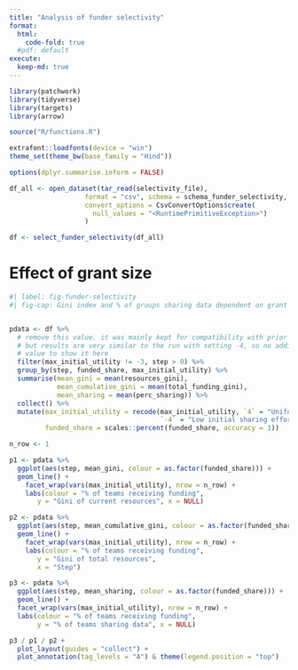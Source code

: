 ```yaml
---
title: "Analysis of funder selectivity"
format: 
  html:
    code-fold: true
  #pdf: default
execute:
  keep-md: true
---
```


```r
library(patchwork)
library(tidyverse)
library(targets)
library(arrow)

source("R/functions.R")

extrafont::loadfonts(device = "win")
theme_set(theme_bw(base_family = "Hind"))

options(dplyr.summarise.inform = FALSE)

df_all <- open_dataset(tar_read(selectivity_file),
                   format = "csv", schema = schema_funder_selectivity, skip = 1,
                   convert_options = CsvConvertOptions$create(
                     null_values = "<RuntimePrimitiveException>")
                   )

df <- select_funder_selectivity(df_all)

```


# Effect of grant size
```r
#| label: fig-funder-selectivity
#| fig-cap: Gini index and % of groups sharing data dependent on grant size


pdata <- df %>% 
  # remove this value. it was mainly kept for compatibility with prior analyses,
  # but results are very similar to the run with setting -4, so no additional
  # value to show it here
  filter(max_initial_utility != -3, step > 0) %>% 
  group_by(step, funded_share, max_initial_utility) %>% 
  summarise(mean_gini = mean(resources_gini),
            mean_cumulative_gini = mean(total_funding_gini),
            mean_sharing = mean(perc_sharing)) %>% 
  collect() %>% 
  mutate(max_initial_utility = recode(max_initial_utility, `4` = "Uniform initial sharing effort",
                                      `-4` = "Low initial sharing effort"),
         funded_share = scales::percent(funded_share, accuracy = 1))

n_row <- 1

p1 <- pdata %>%  
  ggplot(aes(step, mean_gini, colour = as.factor(funded_share))) +
  geom_line() +
    facet_wrap(vars(max_initial_utility), nrow = n_row) +
    labs(colour = "% of teams receiving funding",
       y = "Gini of current resources", x = NULL)

p2 <- pdata %>%  
  ggplot(aes(step, mean_cumulative_gini, colour = as.factor(funded_share))) +
  geom_line() +
    facet_wrap(vars(max_initial_utility), nrow = n_row) +
    labs(colour = "% of teams receiving funding",
       y = "Gini of total resources",
       x = "Step")

p3 <- pdata %>%  
  ggplot(aes(step, mean_sharing, colour = as.factor(funded_share))) +
  geom_line() +
  facet_wrap(vars(max_initial_utility), nrow = n_row) +
  labs(colour = "% of teams receiving funding",
       y = "% of teams sharing data", x = NULL) 

p3 / p1 / p2 +
  plot_layout(guides = "collect") +
  plot_annotation(tag_levels = "A") & theme(legend.position = "top")
```


